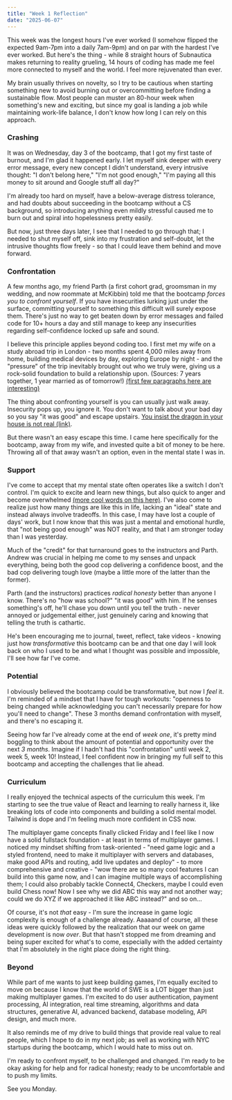 ```yaml
---
title: "Week 1 Reflection"
date: "2025-06-07"
---
```


This week was the longest hours I've ever worked (I somehow flipped the expected 9am-7pm into a daily 7am-9pm) and on par with the hardest I've ever worked. But here's the thing - while 8 straight hours of Subnautica makes returning to reality grueling, 14 hours of coding has made me feel more connected to myself and the world. I feel more rejuvenated than ever.

My brain usually thrives on novelty, so I try to be cautious when starting something new to avoid burning out or overcommitting before finding a sustainable flow. Most people can muster an 80-hour week when something's new and exciting, but since my goal is landing a job while maintaining work-life balance, I don't know how long I can rely on this approach.

### Crashing

It was on Wednesday, day 3 of the bootcamp, that I got my first taste of burnout, and I'm glad it happened early. I let myself sink deeper with every error message, every new concept I didn't understand, every intrusive thought: "I don't belong here," "I'm not good enough," "I'm paying all this money to sit around and Google stuff all day?"

I'm already too hard on myself, have a below-average distress tolerance, and had doubts about succeeding in the bootcamp without a CS background, so introducing anything even mildly stressful caused me to burn out and spiral into hopelessness pretty easily. 

But now, just three days later, I see that I needed to go through that; I needed to shut myself off, sink into my frustration and self-doubt, let the intrusive thoughts flow freely - so that I could leave them behind and move forward. 

### Confrontation

A few months ago, my friend Parth (a first cohort grad, groomsman in my wedding, and now roommate at McKibbin) told me that the bootcamp *forces you to confront yourself*. If you have insecurities lurking just under the surface, committing yourself to something this difficult will surely expose them. There's just no way to get beaten down by error messages and failed code for 10+ hours a day and still manage to keep any insecurities regarding self-confidence locked up safe and sound. 

I believe this principle applies beyond coding too. I first met my wife on a study abroad trip in London - two months spent 4,000 miles away from home, building medical devices by day, exploring Europe by night - and the "pressure" of the trip inevitably brought out who we truly were, giving us a rock-solid foundation to build a relationship upon. (Sources: 7 years together, 1 year married as of tomorrow!) [(first few paragraphs here are interesting)](https://www.psychologytoday.com/us/blog/happy-trails/201411/if-you-really-want-to-get-to-know-a-person)

The thing about confronting yourself is you can usually just walk away. Insecurity pops up, you ignore it. You don't want to talk about your bad day so you say "it was good" and escape upstairs. [You insist the dragon in your house is not real (link)](https://www.goodreads.com/quotes/10070625-there-is-a-story-for-children-there-s-no-such-thing).

But there wasn't an easy escape this time. I came here specifically for the bootcamp, away from my wife, and invested quite a bit of money to be here. Throwing all of that away wasn't an option, even in the mental state I was in. 

### Support

I've come to accept that my mental state often operates like a switch I don't control. I'm quick to excite and learn new things, but also quick to anger and become overwhelmed [(more cool words on this here)](https://portfolio-starter-kit-two-beta.vercel.app/blog/work). I've also come to realize just how many things are like this in life, lacking an "ideal" state and instead always involve tradeoffs. In this case, I may have lost a couple of days' work, but I now know that this was just a mental and emotional hurdle, that "not being good enough" was NOT reality, and that I am stronger today than I was yesterday. 

Much of the "credit" for that turnaround goes to the instructors and Parth. Andrew was crucial in helping me come to my senses and unpack everything, being both the good cop delivering a confidence boost, and the bad cop delivering tough love (maybe a little more of the latter than the former).

Parth (and the instructors) practices *radical honesty* better than anyone I know. There's no "how was school?" "it was good" with him. If he senses something's off, he'll chase you down until you tell the truth - never annoyed or judgemental either, just genuinely caring and knowing that telling the truth is cathartic. 

He's been encouraging me to journal, tweet, reflect, take videos - knowing just how *transformative* this bootcamp can be and that one day I will look back on who I used to be and what I thought was possible and impossible, I'll see how far I've come. 

### Potential

I obviously believed the bootcamp could be transformative, but now I *feel* it. I'm reminded of a mindset that I have for tough workouts: "openness to being changed while acknowledging you can't necessarily prepare for how you'll need to change". These 3 months demand confrontation with myself, and there's no escaping it.

Seeing how far I've already come at the end of *week one*, it's pretty mind boggling to think about the amount of potential and opportunity over the next *3 months*. Imagine if I hadn't had this "confrontation" until week 2, week 5, week 10! Instead, I feel confident now in bringing my full self to this bootcamp and accepting the challenges that lie ahead.

### Curriculum

I really enjoyed the technical aspects of the curriculum this week. I'm starting to see the true value of React and learning to really harness it, like breaking lots of code into components and building a solid mental model. Tailwind is dope and I'm feeling much more confident in CSS now. 

The multiplayer game concepts finally clicked Friday and I feel like I now have a solid fullstack foundation - at least in terms of multiplayer games. I noticed my mindset shifting from task-oriented - "need game logic and a styled frontend, need to make it multiplayer with servers and databases, make good APIs and routing, add live updates and deploy" - to more comprehensive and creative - "wow there are so many cool features I can build into this game now, and I can imagine multiple ways of accomplishing them; I could also probably tackle Connect4, Checkers, maybe I could even build Chess now! Now I see why we did ABC this way and not another way; could we do XYZ if we approached it like ABC instead?" and so on...

Of course, it's not *that* easy - I'm sure the increase in game logic complexity is enough of a challenge already. Aaaaand of course, all these ideas were quickly followed by the realization that our week on game development is now *over*. But that hasn't stopped me from dreaming and being super excited for what's to come, especially with the added certainty that I'm absolutely in the right place doing the right thing. 

### Beyond

While part of me wants to just keep building games, I'm equally excited to move on because I know that the world of SWE is a LOT bigger than just making multiplayer games. I'm excited to do user authentication, payment processing, AI integration, real time streaming, algorithms and data structures, generative AI, advanced backend, database modeling, API design, and much more. 

It also reminds me of my drive to build things that provide real value to real people, which I hope to do in my next job; as well as working with NYC startups during the bootcamp, which I would hate to miss out on. 

I'm ready to confront myself, to be challenged and changed. I'm ready to be okay asking for help and for radical honesty; ready to be uncomfortable and to push my limits.

See you Monday.